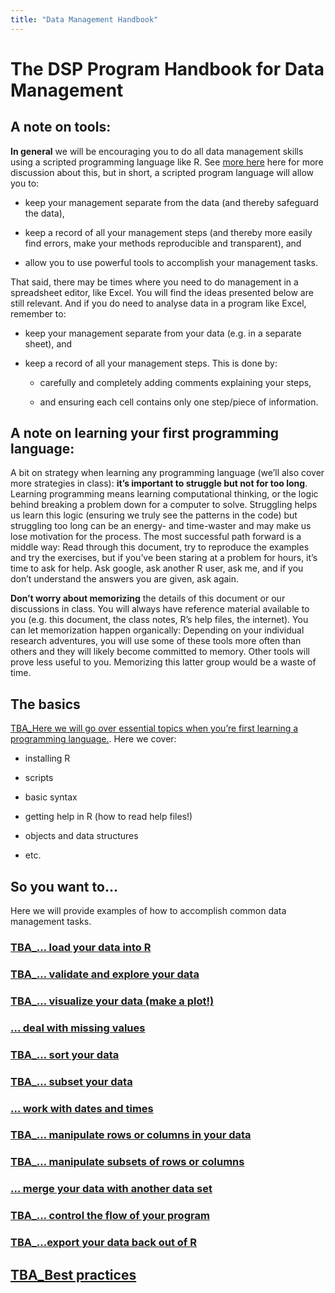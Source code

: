 ```yaml
---
title: "Data Management Handbook"
---
```



# The DSP Program Handbook for Data Management {.unnumbered}

## A note on tools:

**In general** we will be encouraging you to do all data management skills using a scripted programming language like R.  See [more here](handbookIntro.qmd#dsp-program-tools) here for more discussion about this, but in short, a scripted program language will allow you to:  

* keep your management separate from the data (and thereby safeguard the data),

* keep a record of all your management steps (and thereby more easily find errors, make your methods reproducible and transparent), and 

* allow you to use powerful tools to accomplish your management tasks.  


That said, there may be times where you need to do management in a spreadsheet editor, like Excel.  You will find the ideas presented below are still relevant.  And if you do need to analyse data in a program like Excel, remember to:  

* keep your management separate from your data (e.g. in a separate sheet), and 

* keep a record of all your management steps.  This is done by:

  + carefully and completely adding comments explaining your steps, 

  + and ensuring each cell contains only one step/piece of information.

## A note on learning your first programming language:

A bit on strategy when learning any programming language (we'll also cover more strategies in class): **it's important to struggle but not for too long**.  Learning programming means learning computational thinking, or the logic behind breaking a problem down for a computer to solve.  Struggling helps us learn this logic (ensuring we truly see the patterns in the code) but struggling too long can be an energy- and time-waster and may make us lose motivation for the process.  The most successful path forward is a middle way: Read through this document, try to reproduce the examples and try the exercises, but if you've been staring at a problem for hours, it's time to ask for help.  Ask google, ask another R user, ask me, and if you don't understand the answers you are given, ask again.  

**Don't worry about memorizing** the details of this document or our discussions in class.   You will always have reference material available to you (e.g. this document, the class notes, R's help files, the internet). You can let memorization happen organically: Depending on your individual research adventures, you will use some of these tools more often than others and they will likely become committed to memory.  Other tools will prove less useful to you.  Memorizing this latter group would be a waste of time.

## The basics

[TBA_Here we will go over essential topics when you're first learning a programming language.](DSPPH_DA_RBasics.qmd). Here we cover:

* installing R 

* scripts 

* basic syntax

* getting help in R (how to read help files!)

* objects and data structures

* etc.


## So you want to...

Here we will provide examples of how to accomplish common data management tasks.

### [TBA_... load your data into R](DSPPH_DA_Import.qmd) 

### [TBA_... validate and explore your data](DSPPH_DA_Validate.qmd)

### [TBA_... visualize your data (make a plot!)](DSPPH_DA_Visualization.qmd)

### [... deal with missing values](DSPPH_DA_MissingValues.qmd)

### [TBA_... sort your data](DSPPH_DA_Sort.qmd)

### [TBA_... subset your data](DSPPH_DA_Subset.qmd) 

### [... work with dates and times](DSPPH_DA_DatesTimes.qmd)

### [TBA_... manipulate rows or columns in your data](DSPPH_DA_ManipulateRowsColumns.qmd) 

### [TBA_... manipulate subsets of rows or columns](DSPPH_DA_ManipulateSubsets.qmd) 

### [... merge your data with another data set](DSPPH_DA_Merge.qmd)

### [TBA_... control the flow of your program](DSPPH_DA_Control.qmd)

### [TBA_...export your data back out of R](DSPPH_DA_Export.qmd)

## [TBA_Best practices](DSPPH_DA_BestPractices.qmd)



